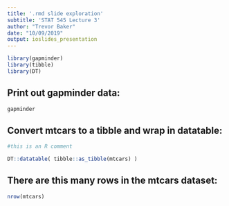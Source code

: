 ---
title: '.rmd slide exploration'
subtitle: 'STAT 545 Lecture 3'
author: "Trevor Baker"
date: "10/09/2019"
output: ioslides_presentation
---

```{r load_lib, echo=FALSE, message=FALSE, warning=FALSE}

library(gapminder)
library(tibble)
library(DT)

```

## Print out gapminder data:

```{r print_gapm, echo=FALSE}

gapminder

```


## Convert mtcars to a tibble and wrap in datatable:

```{r mtcars_tibble, echo=FALSE}

#this is an R comment

DT::datatable( tibble::as_tibble(mtcars) )

```

## There are this many rows in the mtcars dataset:

```{r nrow_mtc, echo=FALSE}

nrow(mtcars)

```


